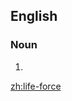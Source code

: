 ==English==

===Noun===
{{en-noun|sg=[[life]]-[[force]]|-}}

# {{alternative spelling of|[[life force]]}}

[[zh:life-force]]